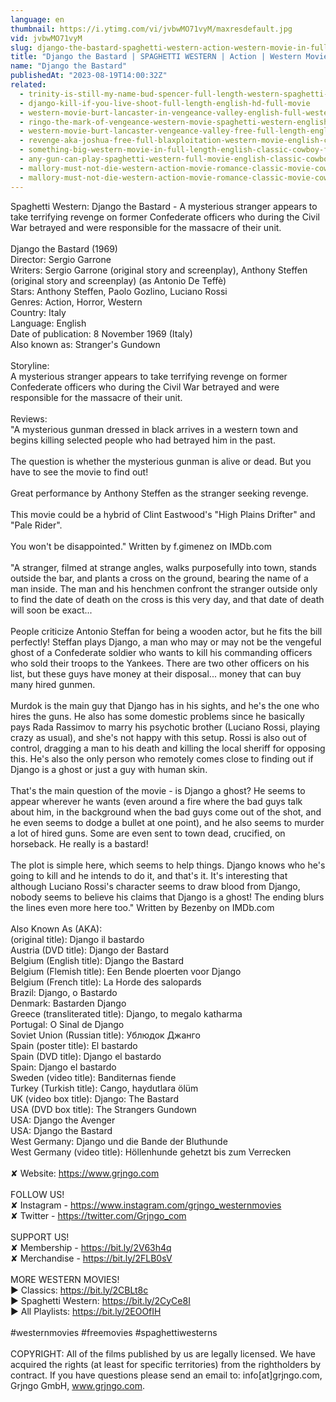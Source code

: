 ```yaml
---
language: en
thumbnail: https://i.ytimg.com/vi/jvbwMO71vyM/maxresdefault.jpg
vid: jvbwMO71vyM
slug: django-the-bastard-spaghetti-western-action-western-movie-in-full-length
title: "Django the Bastard | SPAGHETTI WESTERN | Action | Western Movie in Full Length"
name: "Django the Bastard"
publishedAt: "2023-08-19T14:00:32Z"
related:
  - trinity-is-still-my-name-bud-spencer-full-length-western-spaghetti-western-full-movie
  - django-kill-if-you-live-shoot-full-length-english-hd-full-movie
  - western-movie-burt-lancaster-in-vengeance-valley-english-full-western-movie-free-classic-film
  - ringo-the-mark-of-vengeance-western-movie-spaghetti-western-english-full-length-free-westerns
  - western-movie-burt-lancaster-vengeance-valley-free-full-length-english-classic-cowboy-film
  - revenge-aka-joshua-free-full-blaxploitation-western-movie-english-classic-feature-film
  - something-big-western-movie-in-full-length-english-classic-cowboy-film-free-full-westerns
  - any-gun-can-play-spaghetti-western-full-movie-english-classic-cowboy-film-free-full-westerns
  - mallory-must-not-die-western-action-movie-romance-classic-movie-cowboys
  - mallory-must-not-die-western-action-movie-romance-classic-movie-cowboy-film
---
```


Spaghetti Western: Django the Bastard - A mysterious stranger appears to take terrifying revenge on former Confederate officers who during the Civil War betrayed and were responsible for the massacre of their unit. <br />
<br />
Django the Bastard (1969)<br />
Director: Sergio Garrone<br />
Writers: Sergio Garrone (original story and screenplay), Anthony Steffen (original story and screenplay) (as Antonio De Teffè)<br />
Stars: Anthony Steffen, Paolo Gozlino, Luciano Rossi<br />
Genres: Action, Horror, Western <br />
Country: Italy<br />
Language: English<br />
Date of publication: 8 November 1969 (Italy) <br />
Also known as: Stranger's Gundown <br />
<br />
Storyline:<br />
A mysterious stranger appears to take terrifying revenge on former Confederate officers who during the Civil War betrayed and were responsible for the massacre of their unit. <br />
<br />
Reviews:<br />
"A mysterious gunman dressed in black arrives in a western town and begins killing selected people who had betrayed him in the past.<br />
<br />
The question is whether the mysterious gunman is alive or dead. But you have to see the movie to find out!<br />
<br />
Great performance by Anthony Steffen as the stranger seeking revenge.<br />
<br />
This movie could be a hybrid of Clint Eastwood's "High Plains Drifter" and "Pale Rider".<br />
<br />
You won't be disappointed." Written by f.gimenez on IMDb.com<br />
<br />
"A stranger, filmed at strange angles, walks purposefully into town, stands outside the bar, and plants a cross on the ground, bearing the name of a man inside. The man and his henchmen confront the stranger outside only to find the date of death on the cross is this very day, and that date of death will soon be exact...<br />
<br />
People criticize Antonio Steffan for being a wooden actor, but he fits the bill perfectly! Steffan plays Django, a man who may or may not be the vengeful ghost of a Confederate soldier who wants to kill his commanding officers who sold their troops to the Yankees. There are two other officers on his list, but these guys have money at their disposal... money that can buy many hired gunmen.<br />
<br />
Murdok is the main guy that Django has in his sights, and he's the one who hires the guns. He also has some domestic problems since he basically pays Rada Rassimov to marry his psychotic brother (Luciano Rossi, playing crazy as usual), and she's not happy with this setup. Rossi is also out of control, dragging a man to his death and killing the local sheriff for opposing this. He's also the only person who remotely comes close to finding out if Django is a ghost or just a guy with human skin.<br />
<br />
That's the main question of the movie - is Django a ghost? He seems to appear wherever he wants (even around a fire where the bad guys talk about him, in the background when the bad guys come out of the shot, and he even seems to dodge a bullet at one point), and he also seems to murder a lot of hired guns. Some are even sent to town dead, crucified, on horseback. He really is a bastard!<br />
<br />
The plot is simple here, which seems to help things. Django knows who he's going to kill and he intends to do it, and that's it. It's interesting that although Luciano Rossi's character seems to draw blood from Django, nobody seems to believe his claims that Django is a ghost! The ending blurs the lines even more here too." Written by Bezenby on IMDb.com<br />
<br />
Also Known As (AKA):<br />
(original title): Django il bastardo<br />
Austria (DVD title): Django der Bastard<br />
Belgium (English title): Django the Bastard<br />
Belgium (Flemish title): Een Bende ploerten voor Django<br />
Belgium (French title): La Horde des salopards<br />
Brazil: Django, o Bastardo<br />
Denmark: Bastarden Django<br />
Greece (transliterated title): Django, to megalo katharma<br />
Portugal: O Sinal de Django<br />
Soviet Union (Russian title): Ублюдок Джанго<br />
Spain (poster title): El bastardo<br />
Spain (DVD title): Django el bastardo<br />
Spain: Django el bastardo<br />
Sweden (video title): Banditernas fiende<br />
Turkey (Turkish title): Cango, haydutlara ölüm<br />
UK (video box title): Django: The Bastard<br />
USA (DVD box title): The Strangers Gundown<br />
USA: Django the Avenger<br />
USA: Django the Bastard<br />
West Germany: Django und die Bande der Bluthunde<br />
West Germany (video title): Höllenhunde gehetzt bis zum Verrecken<br />
<br />
✘ Website: https://www.grjngo.com<br />
<br />
FOLLOW US!<br />
✘ Instagram - https://www.instagram.com/grjngo_westernmovies<br />
✘ Twitter - https://twitter.com/Grjngo_com<br />
<br />
SUPPORT US!<br />
✘ Membership - https://bit.ly/2V63h4q<br />
✘ Merchandise - https://bit.ly/2FLB0sV<br />
<br />
MORE WESTERN MOVIES! <br />
► Classics: https://bit.ly/2CBLt8c <br />
► Spaghetti Western: https://bit.ly/2CyCe8I <br />
► All Playlists: https://bit.ly/2EOOfIH <br />
<br />
#westernmovies #freemovies #spaghettiwesterns<br />
<br />
COPYRIGHT: All of the films published by us are legally licensed. We have acquired the rights (at least for specific territories) from the rightholders by contract. If you have questions please send an email to: info[at]grjngo.com, Grjngo GmbH, www.grjngo.com.